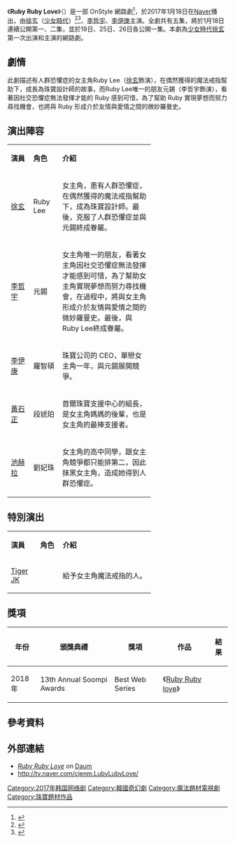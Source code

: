 {{Infobox Television
| show_name            = Ruby Ruby Love
| original_name        = {{lang|kor|루비 루비 럽}}
| image                =  [[File:Ruby_Ruby_love.jpg|250px]]
| caption              = 
| show_name_2          = 
| 分類                 = [[網路劇|網路劇]]、[[浪漫喜劇|浪漫喜劇]]、[[奇幻|奇幻]]
| format               = 
| creator              = 
| developer            = 
| writer               = 
| director             = 
| starring             = [[徐玄|徐玄]]（[[少女時代|少女時代]]）、[[李哲宇|李哲宇]]、[[李伊庚|李伊庚]]
| theme_music_composer = 
| opentheme            = 
| endtheme             = 
| composer             = 
| country              = {{KOR}}
| language             = [[韓語|韓語]]
| num_episodes         = 5
| runtime              = 
| company = Bl!nk 
| distributor              = [[OnStyle|OnStyle]]<br>[[Naver|Naver]]
| producer             = 
| produce_year          = 2016年
| channel               =  [[Naver|Naver]]<br>[[OnStyle|OnStyle]]
| first_run             = {{KOR}}
| first_aired           = {{Start date|2017|1|18}}
| last_aired            =  {{end date|2017|1|26}}
| related              = 
| website              = http://tv.naver.com/cjenm.LubyLubyLove/
| 台灣名稱   = 
| 港澳名稱   = 
}}
《'''Ruby Ruby Love'''》（{{lang-ko|루비루비럽}}）是一部 OnStyle 網路劇<ref>{{Cite web |url=http://kpopn.niusnews.com/=K0nhong8 |title=存档副本 |access-date=2017-01-19 |archive-url=https://web.archive.org/web/20170202072141/http://kpopn.niusnews.com/=K0nhong8 |archive-date=2017-02-02 |dead-url=yes }}</ref>，於2017年1月18日在[[Naver|Naver]]播出，由[[徐玄|徐玄]]（[[少女時代|少女時代]]）<ref>{{Cite web |url=http://www.koreastardaily.com/tc/news/89891 |title=存档副本 |accessdate=2017-01-19 |archive-date=2017-01-20 |archive-url=https://web.archive.org/web/20170120115612/http://www.koreastardaily.com/tc/news/89891 |dead-url=no }}</ref><ref>{{Cite web |url=https://stars.udn.com/star/story/10091/2198999 |title=存档副本 |accessdate=2017-01-19 |archive-date=2017-02-02 |archive-url=https://web.archive.org/web/20170202080235/https://stars.udn.com/star/story/10091/2198999 |dead-url=no }}</ref>、[[李哲宇|李哲宇]]、[[李伊庚|李伊庚]]主演。全劇共有五集，將於1月18日連續公開第一、二集，並於19日、25日、26日各公開一集。本劇為[[少女時代|少女時代]][[徐玄|徐玄]]第一次出演和主演的網路劇。

==劇情==
此劇描述有人群恐懼症的女主角Ruby Lee（[[徐玄|徐玄]]飾演），在偶然獲得的魔法戒指幫助下，成長為珠寶設計師的故事，而Ruby Lee唯一的朋友元錫（李哲宇飾演），看著因社交恐懼症無法發揮才能的 Ruby 感到可惜，為了幫助 Ruby 實現夢想而努力尋找機會，也將與 Ruby 形成介於友情與愛情之間的微妙羅曼史。

== 演出陣容 ==
{| class="wikitable" width="65%" style="text-align:center"
|- style="background:lightskyblue; color:black" align=center
| width="12%" | '''演員''' 
| width="12%" | '''角色'''
| '''介紹''' 
|-
| [[徐玄|徐玄]] || Ruby Lee ||align=left| 女主角，患有人群恐懼症，在偶然獲得的魔法戒指幫助下，成為珠寶設計師。最後，克服了人群恐懼症並與元錫終成眷屬。
|-
| [[李哲宇|李哲宇]] || 元錫 ||align=left| 女主角唯一的朋友，看著女主角因社交恐懼症無法發揮才能感到可惜，為了幫助女主角實現夢想而努力尋找機會，在過程中，將與女主角形成介於友情與愛情之間的微妙羅曼史。最後，與Ruby Lee終成眷屬。
|-
| [[李伊庚|李伊庚]] || 羅智碩 ||align=left| 珠寶公司的 CEO，單戀女主角一年，與元錫展開競爭。
|-
| [[黃石正|黃石正]] || 段琥珀 ||align=left| 首爾珠寶支援中心的組長，是女主角媽媽的後輩，也是女主角的最棒支援者。
|-
| [[池赫拉|池赫拉]] || 劉妃珠 ||align=left| 女主角的高中同學，跟女主角競爭都只能排第二，因此抹黑女主角，造成她得到人群恐懼症。
|}

== 特別演出 ==
{| class="wikitable" width="65%" style="text-align:center"
|- style="background:lightskyblue; color:black" align=center
| width="12%" | '''演員''' 
| width="12%" | '''角色'''
| '''介紹''' 
|-
| [[Tiger_JK|Tiger JK]] ||||align=left| 給予女主角魔法戒指的人。
|}

== 獎項 ==
{| class="wikitable"
! 年份 !! 頒獎典禮 !! 獎項 !! 作品 !! 結果 
|-
! 2018年 
| 13th Annual Soompi Awards 
| Best Web Series
| 《[[Ruby_Ruby_love|Ruby Ruby love]]》
| {{won}}
|}

==參考資料==
{{Reflist}}

==外部連結==
* ''[https://web.archive.org/web/20170118051211/http://movie.daum.net/tv/main?tvProgramId=78896 Ruby Ruby Love]'' on [[Daum_(web_portal)|Daum]]
*http://tv.naver.com/cjenm.LubyLubyLove/ {{Wayback|url=http://tv.naver.com/cjenm.LubyLubyLove/ |date=20210109062208 }}

[[Category:2017年韩国网络剧|Category:2017年韩国网络剧]]
[[Category:韓國奇幻劇|Category:韓國奇幻劇]]
[[Category:魔法題材電視劇|Category:魔法題材電視劇]]
[[Category:珠寶題材作品|Category:珠寶題材作品]]